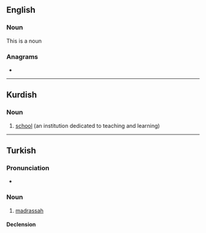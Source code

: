 ==English==

===Noun===
{{en-verb}}
This is a noun

===Anagrams===
* {{anagrams|en|deemers|demerse|emersed|redeems}}

----

==Kurdish==

===Noun===
{{ku-noun|g=f}}

# [[school]] (an institution dedicated to teaching and learning)

----

==Turkish==

===Pronunciation===
* {{IPA|[mɛd.ˈɾɛ.sɛ]|lang=tr}}

===Noun===
{{tr-noun|yi|ler}}

# [[madrassah]]

====Declension====
{{tr-noun-v|e|poss=+}}